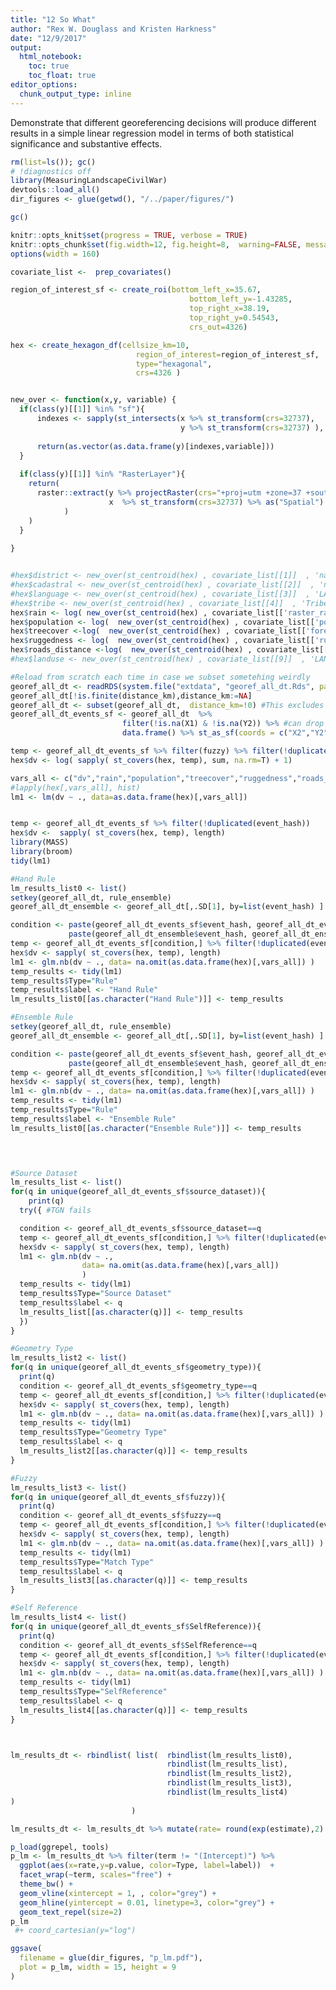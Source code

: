```yaml
---
title: "12 So What"
author: "Rex W. Douglass and Kristen Harkness"
date: "12/9/2017"
output: 
  html_notebook:
    toc: true
    toc_float: true
editor_options: 
  chunk_output_type: inline
---
```


Demonstrate that different georeferencing decisions will produce different results in a simple linear regression model in terms of both statistical significance and substantive effects.

```r
rm(list=ls()); gc()
# !diagnostics off
library(MeasuringLandscapeCivilWar)
devtools::load_all()
dir_figures <- glue(getwd(), "/../paper/figures/")

gc()

knitr::opts_knit$set(progress = TRUE, verbose = TRUE)
knitr::opts_chunk$set(fig.width=12, fig.height=8,  warning=FALSE, message=FALSE, cache=TRUE)
options(width = 160)

```

```r

covariate_list <-  prep_covariates()

region_of_interest_sf <- create_roi(bottom_left_x=35.67,
                                        bottom_left_y=-1.43285,
                                        top_right_x=38.19,
                                        top_right_y=0.54543,
                                        crs_out=4326)

hex <- create_hexagon_df(cellsize_km=10,
                            region_of_interest=region_of_interest_sf,
                            type="hexagonal",
                            crs=4326 )


new_over <- function(x,y, variable) {
  if(class(y)[[1]] %in% "sf"){
      indexes <- sapply(st_intersects(x %>% st_transform(crs=32737),
                                      y %>% st_transform(crs=32737) ), function(z) if (length(z)==0) NA_integer_ else z[1])
      
      return(as.vector(as.data.frame(y)[indexes,variable]))
  } 
  
  if(class(y)[[1]] %in% "RasterLayer"){
    return(
      raster::extract(y %>% projectRaster(crs="+proj=utm +zone=37 +south +datum=WGS84 +units=m +no_defs"),
                      x  %>% st_transform(crs=32737) %>% as("Spatial") %>% as("SpatialPoints")  
            )
    )
  }
    
}


#hex$district <- new_over(st_centroid(hex) , covariate_list[[1]]  , 'name' )
#hex$cadastral <- new_over(st_centroid(hex) , covariate_list[[2]]  , 'name' )
#hex$language <- new_over(st_centroid(hex) , covariate_list[[3]]  , 'LANGUAGE' )
#hex$tribe <- new_over(st_centroid(hex) , covariate_list[[4]]  , 'Tribe' )
hex$rain <- log( new_over(st_centroid(hex) , covariate_list[['raster_rain']]  , 'Tribe' ) + 1)
hex$population <- log(  new_over(st_centroid(hex) , covariate_list[['pop_raster_roi']]  , '' ) + 1)
hex$treecover <-log(  new_over(st_centroid(hex) , covariate_list[['forest_raster_roi']]  , '' ) + 1)
hex$ruggedness <- log(  new_over(st_centroid(hex) , covariate_list[['ruggedness_raster_roi']]  , '' ) + 1)
hex$roads_distance <-log(  new_over(st_centroid(hex) , covariate_list[['roads_distance_to']]  , '' ) + 1)
#hex$landuse <- new_over(st_centroid(hex) , covariate_list[[9]]  , 'LANDUSE' )

```

```r
#Reload from scratch each time in case we subset sometehing weirdly
georef_all_dt <- readRDS(system.file("extdata", "georef_all_dt.Rds", package = "MeasuringLandscapeCivilWar")) 
georef_all_dt[!is.finite(distance_km),distance_km:=NA] 
georef_all_dt <- subset(georef_all_dt,  distance_km=!0) #This excludes all self references , we need that here but not necessarily elsewhere
georef_all_dt_events_sf <- georef_all_dt  %>% 
                         filter(!is.na(X1) & !is.na(Y2)) %>% #can drop anything without a coordinate because you'll never be able to aggregate those
                         data.frame() %>% st_as_sf(coords = c("X2","Y2"),  crs = 4326, agr = "constant", remove=F, na.fail =F)

temp <- georef_all_dt_events_sf %>% filter(fuzzy) %>% filter(!duplicated(event_hash))
hex$dv <- log( sapply( st_covers(hex, temp), sum, na.rm=T) + 1)

vars_all <- c("dv","rain","population","treecover","ruggedness","roads_distance") #,"landuse"
#lapply(hex[,vars_all], hist)
lm1 <- lm(dv ~ ., data=as.data.frame(hex)[,vars_all])


temp <- georef_all_dt_events_sf %>% filter(!duplicated(event_hash))
hex$dv <-  sapply( st_covers(hex, temp), length) 
library(MASS)
library(broom)
tidy(lm1)

```

```r


#Hand Rule
lm_results_list0 <- list()
setkey(georef_all_dt, rule_ensemble)
georef_all_dt_ensemble <- georef_all_dt[,.SD[1], by=list(event_hash) ]

condition <- paste(georef_all_dt_events_sf$event_hash, georef_all_dt_events_sf$place_hash) %in% 
             paste(georef_all_dt_ensemble$event_hash, georef_all_dt_ensemble$place_hash) #table(condition)
temp <- georef_all_dt_events_sf[condition,] %>% filter(!duplicated(event_hash))
hex$dv <- sapply( st_covers(hex, temp), length) 
lm1 <- glm.nb(dv ~ ., data= na.omit(as.data.frame(hex)[,vars_all]) )
temp_results <- tidy(lm1)
temp_results$Type="Rule"
temp_results$label <- "Hand Rule"
lm_results_list0[[as.character("Hand Rule")]] <- temp_results

#Ensemble Rule
setkey(georef_all_dt, rule_ensemble)
georef_all_dt_ensemble <- georef_all_dt[,.SD[1], by=list(event_hash) ]

condition <- paste(georef_all_dt_events_sf$event_hash, georef_all_dt_events_sf$place_hash) %in% 
             paste(georef_all_dt_ensemble$event_hash, georef_all_dt_ensemble$place_hash) #table(condition)
temp <- georef_all_dt_events_sf[condition,] %>% filter(!duplicated(event_hash))
hex$dv <- sapply( st_covers(hex, temp), length) 
lm1 <- glm.nb(dv ~ ., data= na.omit(as.data.frame(hex)[,vars_all]) )
temp_results <- tidy(lm1)
temp_results$Type="Rule"
temp_results$label <- "Ensemble Rule"
lm_results_list0[[as.character("Ensemble Rule")]] <- temp_results



  
#Source Dataset
lm_results_list <- list()
for(q in unique(georef_all_dt_events_sf$source_dataset)){
    print(q)
  try({ #TGN fails

  condition <- georef_all_dt_events_sf$source_dataset==q
  temp <- georef_all_dt_events_sf[condition,] %>% filter(!duplicated(event_hash))
  hex$dv <- sapply( st_covers(hex, temp), length) 
  lm1 <- glm.nb(dv ~ .,
                data= na.omit(as.data.frame(hex)[,vars_all]) 
                )
  temp_results <- tidy(lm1)
  temp_results$Type="Source Dataset"
  temp_results$label <- q
  lm_results_list[[as.character(q)]] <- temp_results
  })
}

#Geometry Type
lm_results_list2 <- list()
for(q in unique(georef_all_dt_events_sf$geometry_type)){
  print(q)
  condition <- georef_all_dt_events_sf$geometry_type==q
  temp <- georef_all_dt_events_sf[condition,] %>% filter(!duplicated(event_hash))
  hex$dv <- sapply( st_covers(hex, temp), length) 
  lm1 <- glm.nb(dv ~ ., data= na.omit(as.data.frame(hex)[,vars_all]) )
  temp_results <- tidy(lm1)
  temp_results$Type="Geometry Type"
  temp_results$label <- q
  lm_results_list2[[as.character(q)]] <- temp_results
}

#Fuzzy
lm_results_list3 <- list()
for(q in unique(georef_all_dt_events_sf$fuzzy)){
  print(q)
  condition <- georef_all_dt_events_sf$fuzzy==q
  temp <- georef_all_dt_events_sf[condition,] %>% filter(!duplicated(event_hash))
  hex$dv <- sapply( st_covers(hex, temp), length) 
  lm1 <- glm.nb(dv ~ ., data= na.omit(as.data.frame(hex)[,vars_all]) )
  temp_results <- tidy(lm1)
  temp_results$Type="Match Type"
  temp_results$label <- q
  lm_results_list3[[as.character(q)]] <- temp_results
}

#Self Reference
lm_results_list4 <- list()
for(q in unique(georef_all_dt_events_sf$SelfReference)){
  print(q)
  condition <- georef_all_dt_events_sf$SelfReference==q
  temp <- georef_all_dt_events_sf[condition,] %>% filter(!duplicated(event_hash))
  hex$dv <- sapply( st_covers(hex, temp), length) 
  lm1 <- glm.nb(dv ~ ., data= na.omit(as.data.frame(hex)[,vars_all]) )
  temp_results <- tidy(lm1)
  temp_results$Type="SelfReference"
  temp_results$label <- q
  lm_results_list4[[as.character(q)]] <- temp_results
}



lm_results_dt <- rbindlist( list(  rbindlist(lm_results_list0),
                                   rbindlist(lm_results_list),
                                   rbindlist(lm_results_list2),
                                   rbindlist(lm_results_list3),
                                   rbindlist(lm_results_list4)
)
                           )

lm_results_dt <- lm_results_dt %>% mutate(rate= round(exp(estimate),2) )

p_load(ggrepel, tools)
p_lm <- lm_results_dt %>% filter(term != "(Intercept)") %>%
  ggplot(aes(x=rate,y=p.value, color=Type, label=label))  + 
  facet_wrap(~term, scales="free") + 
  theme_bw() +
  geom_vline(xintercept = 1, , color="grey") + 
  geom_hline(yintercept = 0.01, linetype=3, color="grey") + 
  geom_text_repel(size=2)
p_lm
 #+ coord_cartesian(y="log")

ggsave(
  filename = glue(dir_figures, "p_lm.pdf"),
  plot = p_lm, width = 15, height = 9
)

```



